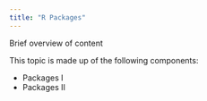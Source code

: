 ```yaml
---
title: "R Packages"
---
```


Brief overview of content

This topic is made up of the following components:

* Packages I
* Packages II

